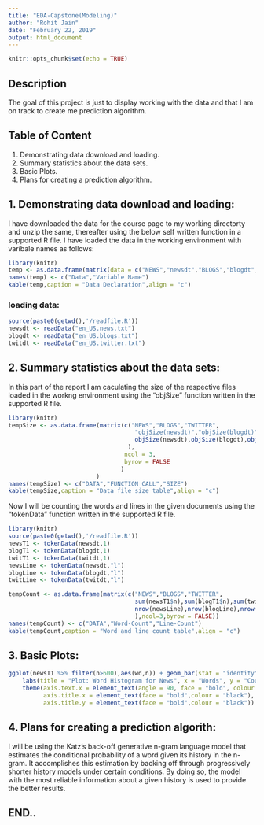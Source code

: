 ```yaml
---
title: "EDA-Capstone(Modeling)"
author: "Rohit Jain"
date: "February 22, 2019"
output: html_document
---
```


```r
knitr::opts_chunk$set(echo = TRUE)
```

## Description

The goal of this project is just to display working with the data and that I am on track to create me prediction algorithm. 

## Table of Content

1. Demonstrating data download and loading.
2. Summary statistics about the data sets.
3. Basic Plots.
4. Plans for creating a prediction algorithm.


## 1. Demonstrating data download and loading:

I have downloaded the data for the course page to my working directorty and unzip the same, thereafter using the below self written function in a supported R file. I have loaded the data in the working environment with varibale names as follows:
```r
library(knitr)
temp <- as.data.frame(matrix(data = c("NEWS","newsdt","BLOGS","blogdt","Twitter","twitdt"),ncol = 2,byrow = TRUE))
names(temp) <- c("Data","Variable Name")
kable(temp,caption = "Data Declaration",align = "c")
```

### loading data:

```r
source(paste0(getwd(),'/readfile.R'))
newsdt <- readData("en_US.news.txt")
blogdt <- readData("en_US.blogs.txt")
twitdt <- readData("en_US.twitter.txt")

```
## 2. Summary statistics about the data sets:

In this part of the report I am caculating the size of the respective files loaded in the workng environment using the "objSize" function written in the supported R file.

```r
library(knitr)
tempSize <- as.data.frame(matrix(c("NEWS","BLOGS","TWITTER",
                                    "objSize(newsdt)","objSize(blogdt)","objSize(twitdt)",
                                    objSize(newsdt),objSize(blogdt),objSize(twitdt)
                                  ),
                                 ncol = 3,
                                 byrow = FALSE
                                )
                         )
names(tempSize) <- c("DATA","FUNCTION CALL","SIZE")
kable(tempSize,caption = "Data file size table",align = "c")
```

Now I will be counting the words and lines in the given documents using the "tokenData" function written in the supported R file.

```r
library(knitr)
source(paste0(getwd(),'/readfile.R'))
newsT1 <- tokenData(newsdt,1)
blogT1 <- tokenData(blogdt,1)
twitT1 <- tokenData(twitdt,1)
newsLine <- tokenData(newsdt,"l")
blogLine <- tokenData(blogdt,"l")
twitLine <- tokenData(twitdt,"l")

tempCount <- as.data.frame(matrix(c("NEWS","BLOGS","TWITTER",
                                    sum(newsT1$n),sum(blogT1$n),sum(twitT1$n),
                                    nrow(newsLine),nrow(blogLine),nrow(twitLine)
                                    ),ncol=3,byrow = FALSE))
names(tempCount) <- c("DATA","Word-Count","Line-Count")
kable(tempCount,caption = "Word and line count table",align = "c")


```

## 3. Basic Plots:

```r
ggplot(newsT1 %>% filter(n>600),aes(wd,n)) + geom_bar(stat = "identity") +
    labs(title = "Plot: Word Histogram for News", x = "Words", y = "Count")+
    theme(axis.text.x = element_text(angle = 90, face = "bold", colour = "black"),
          axis.title.x = element_text(face = "bold",colour = "black"),
          axis.title.y = element_text(face = "bold",colour = "black"))
```


## 4. Plans for creating a prediction algorith:

I will be using the Katz's back-off generative n-gram language model that estimates the conditional probability of a word given its history in the n-gram. It accomplishes this estimation by backing off through progressively shorter history models under certain conditions. By doing so, the model with the most reliable information about a given history is used to provide the better results.

## END..
